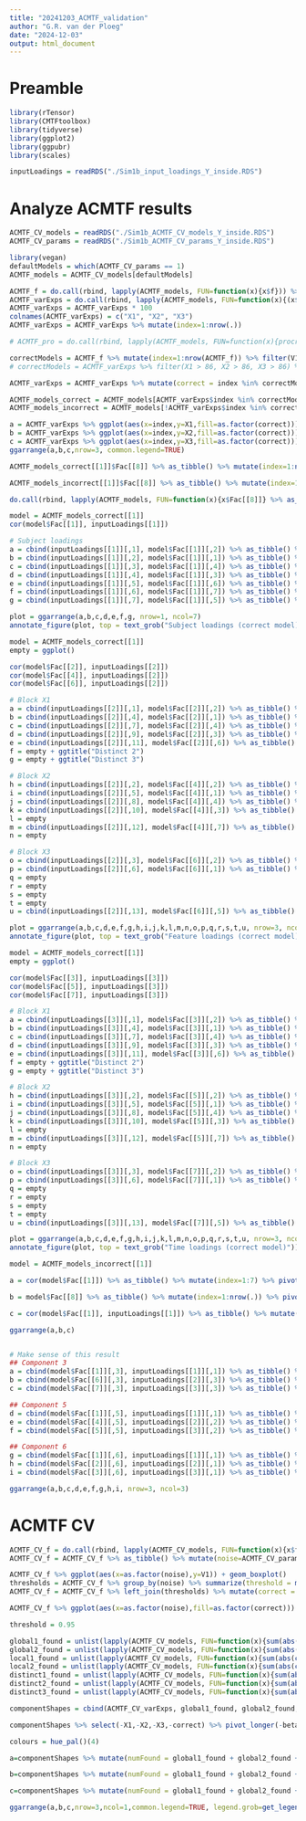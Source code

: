 ```yaml
---
title: "20241203_ACMTF_validation"
author: "G.R. van der Ploeg"
date: "2024-12-03"
output: html_document
---
```


# Preamble
```r
library(rTensor)
library(CMTFtoolbox)
library(tidyverse)
library(ggplot2)
library(ggpubr)
library(scales)
```

```r
inputLoadings = readRDS("./Sim1b_input_loadings_Y_inside.RDS")
```

# Analyze ACMTF results
```r
ACMTF_CV_models = readRDS("./Sim1b_ACMTF_CV_models_Y_inside.RDS")
ACMTF_CV_params = readRDS("./Sim1b_ACMTF_CV_params_Y_inside.RDS")
```

```r
library(vegan)
defaultModels = which(ACMTF_CV_params == 1)
ACMTF_models = ACMTF_CV_models[defaultModels]

ACMTF_f = do.call(rbind, lapply(ACMTF_models, FUN=function(x){x$f})) %>% as_tibble()
ACMTF_varExps = do.call(rbind, lapply(ACMTF_models, FUN=function(x){(x$varExp)})) %>% as_tibble()
ACMTF_varExps = ACMTF_varExps * 100
colnames(ACMTF_varExps) = c("X1", "X2", "X3")
ACMTF_varExps = ACMTF_varExps %>% mutate(index=1:nrow(.))

# ACMTF_pro = do.call(rbind, lapply(ACMTF_models, FUN=function(x){procrustes(x$Fac[[1]], inputLoadings[[1]])$ss})) %>% as_tibble()

correctModels = ACMTF_f %>% mutate(index=1:nrow(ACMTF_f)) %>% filter(V1 < 1.035) %>% select(index) %>% pull()
# correctModels = ACMTF_varExps %>% filter(X1 > 86, X2 > 86, X3 > 86) %>% select(index) %>% pull()

ACMTF_varExps = ACMTF_varExps %>% mutate(correct = index %in% correctModels)

ACMTF_models_correct = ACMTF_models[ACMTF_varExps$index %in% correctModels]
ACMTF_models_incorrect = ACMTF_models[!ACMTF_varExps$index %in% correctModels]

a = ACMTF_varExps %>% ggplot(aes(x=index,y=X1,fill=as.factor(correct))) + geom_bar(stat="identity") + xlab("") + ylab("varExp X1 (%)")
b = ACMTF_varExps %>% ggplot(aes(x=index,y=X2,fill=as.factor(correct))) + geom_bar(stat="identity") + xlab("") + ylab("varExp X2 (%)")
c = ACMTF_varExps %>% ggplot(aes(x=index,y=X3,fill=as.factor(correct))) + geom_bar(stat="identity") + xlab("Model index") + ylab("varExp X3 (%)")
ggarrange(a,b,c,nrow=3, common.legend=TRUE)
```

```r
ACMTF_models_correct[[1]]$Fac[[8]] %>% as_tibble() %>% mutate(index=1:nrow(.)) %>% pivot_longer(-index) %>% mutate(index = factor(index, levels=c(3,2,1))) %>% ggplot(aes(y=index,x=as.factor(name),fill=value)) + geom_tile(col="black") + ylab("X block") + scale_x_discrete(name="Component number", labels=1:7) + scale_fill_gradient2(low="red",high="green",mid="grey",midpoint=0) + geom_text(aes(label=round(value,2))) + scale_y_discrete(name="X block", labels=c("X3", "X2", "X1")) + ggtitle("Lambdas (correct model)")

ACMTF_models_incorrect[[1]]$Fac[[8]] %>% as_tibble() %>% mutate(index=1:nrow(.)) %>% pivot_longer(-index) %>% mutate(index = factor(index, levels=c(3,2,1))) %>% ggplot(aes(y=index,x=as.factor(name),fill=value)) + geom_tile(col="black") + ylab("X block") + scale_x_discrete(name="Component number", labels=1:7) + scale_fill_gradient2(low="red",high="green",mid="grey",midpoint=0) + geom_text(aes(label=round(value,2))) + scale_y_discrete(name="X block", labels=c("X3", "X2", "X1")) + ggtitle("Lambdas (incorrect model)")

do.call(rbind, lapply(ACMTF_models, FUN=function(x){x$Fac[[8]]} %>% as_tibble() %>% mutate(index=1:nrow(.))))
```

```r
model = ACMTF_models_correct[[1]]
cor(model$Fac[[1]], inputLoadings[[1]])

# Subject loadings
a = cbind(inputLoadings[[1]][,1], model$Fac[[1]][,2]) %>% as_tibble() %>% ggplot(aes(x=V1,y=V2)) + geom_point() + xlab("Input") + ylab("ACMTF") + ggtitle("Global 1")
b = cbind(inputLoadings[[1]][,2], model$Fac[[1]][,1]) %>% as_tibble() %>% ggplot(aes(x=V1,y=V2)) + geom_point() + xlab("Input") + ylab("") + ggtitle("Global 2")
c = cbind(inputLoadings[[1]][,3], model$Fac[[1]][,4]) %>% as_tibble() %>% ggplot(aes(x=V1,y=V2)) + geom_point() + xlab("Input") + ylab("") + ggtitle("Local 1")
d = cbind(inputLoadings[[1]][,4], model$Fac[[1]][,3]) %>% as_tibble() %>% ggplot(aes(x=V1,y=V2)) + geom_point() + xlab("Input") + ylab("") + ggtitle("Local 2")
e = cbind(inputLoadings[[1]][,5], model$Fac[[1]][,6]) %>% as_tibble() %>% ggplot(aes(x=V1,y=V2)) + geom_point() + xlab("Input") + ylab("") + ggtitle("Distinct 1")
f = cbind(inputLoadings[[1]][,6], model$Fac[[1]][,7]) %>% as_tibble() %>% ggplot(aes(x=V1,y=V2)) + geom_point() + xlab("Input") + ylab("") + ggtitle("Distinct 2")
g = cbind(inputLoadings[[1]][,7], model$Fac[[1]][,5]) %>% as_tibble() %>% ggplot(aes(x=V1,y=V2)) + geom_point() + xlab("Input") + ylab("") + ggtitle("Distinct 3")

plot = ggarrange(a,b,c,d,e,f,g, nrow=1, ncol=7)
annotate_figure(plot, top = text_grob("Subject loadings (correct model)"))
```

```r
model = ACMTF_models_correct[[1]]
empty = ggplot()

cor(model$Fac[[2]], inputLoadings[[2]])
cor(model$Fac[[4]], inputLoadings[[2]])
cor(model$Fac[[6]], inputLoadings[[2]])

# Block X1
a = cbind(inputLoadings[[2]][,1], model$Fac[[2]][,2]) %>% as_tibble() %>% ggplot(aes(x=V1,y=V2)) + geom_point() + xlab("Input") + ylab("ACMTF") + ggtitle("Global 1")
b = cbind(inputLoadings[[2]][,4], model$Fac[[2]][,1]) %>% as_tibble() %>% ggplot(aes(x=V1,y=V2)) + geom_point() + xlab("Input") + ylab("") + ggtitle("Global 2")
c = cbind(inputLoadings[[2]][,7], model$Fac[[2]][,4]) %>% as_tibble() %>% ggplot(aes(x=V1,y=V2)) + geom_point() + xlab("Input") + ylab("") + ggtitle("Local 1")
d = cbind(inputLoadings[[2]][,9], model$Fac[[2]][,3]) %>% as_tibble() %>% ggplot(aes(x=V1,y=V2)) + geom_point() + xlab("Input") + ylab("") + ggtitle("Local 2")
e = cbind(inputLoadings[[2]][,11], model$Fac[[2]][,6]) %>% as_tibble() %>% ggplot(aes(x=V1,y=V2)) + geom_point() + xlab("Input") + ylab("") + ggtitle("Distinct 1")
f = empty + ggtitle("Distinct 2")
g = empty + ggtitle("Distinct 3")

# Block X2
h = cbind(inputLoadings[[2]][,2], model$Fac[[4]][,2]) %>% as_tibble() %>% ggplot(aes(x=V1,y=V2)) + geom_point() + xlab("Input") + ylab("ACMTF")
i = cbind(inputLoadings[[2]][,5], model$Fac[[4]][,1]) %>% as_tibble() %>% ggplot(aes(x=V1,y=V2)) + geom_point() + xlab("Input") + ylab("")
j = cbind(inputLoadings[[2]][,8], model$Fac[[4]][,4]) %>% as_tibble() %>% ggplot(aes(x=V1,y=V2)) + geom_point() + xlab("Input") + ylab("")
k = cbind(inputLoadings[[2]][,10], model$Fac[[4]][,3]) %>% as_tibble() %>% ggplot(aes(x=V1,y=V2)) + geom_point() + xlab("Input") + ylab("")
l = empty
m = cbind(inputLoadings[[2]][,12], model$Fac[[4]][,7]) %>% as_tibble() %>% ggplot(aes(x=V1,y=V2)) + geom_point() + xlab("Input") + ylab("")
n = empty

# Block X3
o = cbind(inputLoadings[[2]][,3], model$Fac[[6]][,2]) %>% as_tibble() %>% ggplot(aes(x=V1,y=V2)) + geom_point() + xlab("Input") + ylab("ACMTF")
p = cbind(inputLoadings[[2]][,6], model$Fac[[6]][,1]) %>% as_tibble() %>% ggplot(aes(x=V1,y=V2)) + geom_point() + xlab("Input") + ylab("")
q = empty
r = empty
s = empty
t = empty
u = cbind(inputLoadings[[2]][,13], model$Fac[[6]][,5]) %>% as_tibble() %>% ggplot(aes(x=V1,y=V2)) + geom_point() + xlab("Input") + ylab("")

plot = ggarrange(a,b,c,d,e,f,g,h,i,j,k,l,m,n,o,p,q,r,s,t,u, nrow=3, ncol=7)
annotate_figure(plot, top = text_grob("Feature loadings (correct model)"))
```

```r
model = ACMTF_models_correct[[1]]
empty = ggplot()

cor(model$Fac[[3]], inputLoadings[[3]])
cor(model$Fac[[5]], inputLoadings[[3]])
cor(model$Fac[[7]], inputLoadings[[3]])

# Block X1
a = cbind(inputLoadings[[3]][,1], model$Fac[[3]][,2]) %>% as_tibble() %>% ggplot(aes(x=V1,y=V2)) + geom_point() + xlab("Input") + ylab("ACMTF") + ggtitle("Global 1")
b = cbind(inputLoadings[[3]][,4], model$Fac[[3]][,1]) %>% as_tibble() %>% ggplot(aes(x=V1,y=V2)) + geom_point() + xlab("Input") + ylab("") + ggtitle("Global 2")
c = cbind(inputLoadings[[3]][,7], model$Fac[[3]][,4]) %>% as_tibble() %>% ggplot(aes(x=V1,y=V2)) + geom_point() + xlab("Input") + ylab("") + ggtitle("Local 1")
d = cbind(inputLoadings[[3]][,9], model$Fac[[3]][,3]) %>% as_tibble() %>% ggplot(aes(x=V1,y=V2)) + geom_point() + xlab("Input") + ylab("") + ggtitle("Local 2")
e = cbind(inputLoadings[[3]][,11], model$Fac[[3]][,6]) %>% as_tibble() %>% ggplot(aes(x=V1,y=V2)) + geom_point() + xlab("Input") + ylab("") + ggtitle("Distinct 1")
f = empty + ggtitle("Distinct 2")
g = empty + ggtitle("Distinct 3")

# Block X2
h = cbind(inputLoadings[[3]][,2], model$Fac[[5]][,2]) %>% as_tibble() %>% ggplot(aes(x=V1,y=V2)) + geom_point() + xlab("Input") + ylab("ACMTF")
i = cbind(inputLoadings[[3]][,5], model$Fac[[5]][,1]) %>% as_tibble() %>% ggplot(aes(x=V1,y=V2)) + geom_point() + xlab("Input") + ylab("")
j = cbind(inputLoadings[[3]][,8], model$Fac[[5]][,4]) %>% as_tibble() %>% ggplot(aes(x=V1,y=V2)) + geom_point() + xlab("Input") + ylab("")
k = cbind(inputLoadings[[3]][,10], model$Fac[[5]][,3]) %>% as_tibble() %>% ggplot(aes(x=V1,y=V2)) + geom_point() + xlab("Input") + ylab("")
l = empty
m = cbind(inputLoadings[[3]][,12], model$Fac[[5]][,7]) %>% as_tibble() %>% ggplot(aes(x=V1,y=V2)) + geom_point() + xlab("Input") + ylab("")
n = empty

# Block X3
o = cbind(inputLoadings[[3]][,3], model$Fac[[7]][,2]) %>% as_tibble() %>% ggplot(aes(x=V1,y=V2)) + geom_point() + xlab("Input") + ylab("ACMTF")
p = cbind(inputLoadings[[3]][,6], model$Fac[[7]][,1]) %>% as_tibble() %>% ggplot(aes(x=V1,y=V2)) + geom_point() + xlab("Input") + ylab("")
q = empty
r = empty
s = empty
t = empty
u = cbind(inputLoadings[[3]][,13], model$Fac[[7]][,5]) %>% as_tibble() %>% ggplot(aes(x=V1,y=V2)) + geom_point() + xlab("Input") + ylab("")

plot = ggarrange(a,b,c,d,e,f,g,h,i,j,k,l,m,n,o,p,q,r,s,t,u, nrow=3, ncol=7)
annotate_figure(plot, top = text_grob("Time loadings (correct model)"))
```

```r
model = ACMTF_models_incorrect[[1]]

a = cor(model$Fac[[1]]) %>% as_tibble() %>% mutate(index=1:7) %>% pivot_longer(-index) %>% mutate(index = factor(index, levels=c(7,6,5,4,3,2,1))) %>% ggplot(aes(y=index,x=as.factor(name),fill=value)) + geom_tile(col="black") + ylab("X block") + scale_x_discrete(name="Component number", labels=1:7) + scale_fill_gradient2(low="red",high="green",mid="grey",midpoint=0) + geom_text(aes(label=round(value,2))) + ylab("Component number")

b = model$Fac[[8]] %>% as_tibble() %>% mutate(index=1:nrow(.)) %>% pivot_longer(-index) %>% mutate(index = factor(index, levels=c(3,2,1))) %>% ggplot(aes(y=index,x=as.factor(name),fill=value)) + geom_tile(col="black") + ylab("X block") + scale_x_discrete(name="Component number", labels=1:7) + scale_fill_gradient2(low="red",high="green",mid="grey",midpoint=0) + geom_text(aes(label=round(value,2))) + scale_y_discrete(name="X block", labels=c("X3", "X2", "X1")) + ggtitle("Lambdas (incorrect model)")

c = cor(model$Fac[[1]], inputLoadings[[1]]) %>% as_tibble() %>% mutate(index=1:7) %>% pivot_longer(-index) %>% mutate(index = factor(index, levels=c(7,6,5,4,3,2,1))) %>% ggplot(aes(y=index,x=as.factor(name),fill=value)) + geom_tile(col="black") + ylab("X block") + scale_x_discrete(name="Component number", labels=1:7) + scale_fill_gradient2(low="red",high="green",mid="grey",midpoint=0) + geom_text(aes(label=round(value,2))) + ylab("Component number")

ggarrange(a,b,c)


# Make sense of this result
## Component 3
a = cbind(model$Fac[[1]][,3], inputLoadings[[1]][,1]) %>% as_tibble() %>% ggplot(aes(x=V2,y=V1)) + geom_point() + xlab("a_global1") + ylab("Component 3")
b = cbind(model$Fac[[6]][,3], inputLoadings[[2]][,3]) %>% as_tibble() %>% ggplot(aes(x=V2,y=V1)) + geom_point() + xlab("b_global1_X3") + ylab("")
c = cbind(model$Fac[[7]][,3], inputLoadings[[3]][,3]) %>% as_tibble() %>% ggplot(aes(x=V2,y=V1)) + geom_point() + xlab("c_global1_X3") + ylab("")

## Component 5
d = cbind(model$Fac[[1]][,5], inputLoadings[[1]][,1]) %>% as_tibble() %>% ggplot(aes(x=V2,y=V1)) + geom_point() + xlab("a_global1") + ylab("Component 5")
e = cbind(model$Fac[[4]][,5], inputLoadings[[2]][,2]) %>% as_tibble() %>% ggplot(aes(x=V2,y=V1)) + geom_point() + xlab("b_global1_X2") + ylab("")
f = cbind(model$Fac[[5]][,5], inputLoadings[[3]][,2]) %>% as_tibble() %>% ggplot(aes(x=V2,y=V1)) + geom_point() + xlab("c_global1_X2") + ylab("")

## Component 6
g = cbind(model$Fac[[1]][,6], inputLoadings[[1]][,1]) %>% as_tibble() %>% ggplot(aes(x=V2,y=V1)) + geom_point() + xlab("a_global1") + ylab("Component 6")
h = cbind(model$Fac[[2]][,6], inputLoadings[[2]][,1]) %>% as_tibble() %>% ggplot(aes(x=V2,y=V1)) + geom_point() + xlab("b_global1_X1") + ylab("")
i = cbind(model$Fac[[3]][,6], inputLoadings[[3]][,1]) %>% as_tibble() %>% ggplot(aes(x=V2,y=V1)) + geom_point() + xlab("c_global1_X1") + ylab("")

ggarrange(a,b,c,d,e,f,g,h,i, nrow=3, ncol=3)
```

# ACMTF CV
```r
ACMTF_CV_f = do.call(rbind, lapply(ACMTF_CV_models, FUN=function(x){x$f}))
ACMTF_CV_f = ACMTF_CV_f %>% as_tibble() %>% mutate(noise=ACMTF_CV_params, index=1:length(noise))

ACMTF_CV_f %>% ggplot(aes(x=as.factor(noise),y=V1)) + geom_boxplot()
thresholds = ACMTF_CV_f %>% group_by(noise) %>% summarize(threshold = min(V1))
ACMTF_CV_f = ACMTF_CV_f %>% left_join(thresholds) %>% mutate(correct = V1 <= threshold)

ACMTF_CV_f %>% ggplot(aes(x=as.factor(noise),fill=as.factor(correct))) + geom_bar(col="black") + xlab("noise")
```

```r
threshold = 0.95

global1_found = unlist(lapply(ACMTF_CV_models, FUN=function(x){sum(abs(cor(x$Fac[[1]], inputLoadings[[1]][,1])) > threshold)}))
global2_found = unlist(lapply(ACMTF_CV_models, FUN=function(x){sum(abs(cor(x$Fac[[1]], inputLoadings[[1]][,2])) > threshold)}))
local1_found = unlist(lapply(ACMTF_CV_models, FUN=function(x){sum(abs(cor(x$Fac[[1]], inputLoadings[[1]][,3])) > threshold)}))
local2_found = unlist(lapply(ACMTF_CV_models, FUN=function(x){sum(abs(cor(x$Fac[[1]], inputLoadings[[1]][,4])) > threshold)}))
distinct1_found = unlist(lapply(ACMTF_CV_models, FUN=function(x){sum(abs(cor(x$Fac[[1]], inputLoadings[[1]][,5])) > threshold)}))
distinct2_found = unlist(lapply(ACMTF_CV_models, FUN=function(x){sum(abs(cor(x$Fac[[1]], inputLoadings[[1]][,6])) > threshold)}))
distinct3_found = unlist(lapply(ACMTF_CV_models, FUN=function(x){sum(abs(cor(x$Fac[[1]], inputLoadings[[1]][,7])) > threshold)}))

componentShapes = cbind(ACMTF_CV_varExps, global1_found, global2_found, local1_found, local2_found, distinct1_found, distinct2_found, distinct3_found) %>% as_tibble()

componentShapes %>% select(-X1,-X2,-X3,-correct) %>% pivot_longer(-beta) %>% ggplot(aes(x=as.factor(beta),fill=as.factor(value))) + facet_wrap(~name) + geom_bar()
```

```r
colours = hue_pal()(4)

a=componentShapes %>% mutate(numFound = global1_found + global2_found + local1_found + local2_found + distinct1_found + distinct2_found + distinct3_found) %>% mutate(numGlobalLost = 2 - (global1_found>=1) - (global2_found>=1)) %>% ggplot(aes(x=as.factor(beta),fill=as.factor(numGlobalLost))) + geom_bar(col="black") + xlab("beta") + ylab("Number of models") + scale_fill_manual(name="Number of components lost", labels=0:2, values=colours[-4]) + ggtitle("Global components lost")

b=componentShapes %>% mutate(numFound = global1_found + global2_found + local1_found + local2_found + distinct1_found + distinct2_found + distinct3_found) %>% mutate(numLocalLost = 2 - (local1_found>=1) - (local2_found>=1)) %>% ggplot(aes(x=as.factor(beta),fill=as.factor(numLocalLost))) + geom_bar(col="black") + xlab("beta") + ylab("Number of models") + scale_fill_manual(name="Number of components lost", labels=0:2, values=colours[-4]) + ggtitle("Local components lost")

c=componentShapes %>% mutate(numFound = global1_found + global2_found + local1_found + local2_found + distinct1_found + distinct2_found + distinct3_found) %>% mutate(numDistinctLost = 3 - distinct1_found - distinct2_found - distinct3_found) %>% ggplot(aes(x=as.factor(beta),fill=as.factor(numDistinctLost))) + geom_bar(col="black") + xlab("beta") + ylab("Number of models") + scale_fill_manual(name="Number of components lost", labels=0:3, values=colours) + ggtitle("Distinct components lost") + theme(legend.position="bottom")

ggarrange(a,b,c,nrow=3,ncol=1,common.legend=TRUE, legend.grob=get_legend(c))
```
